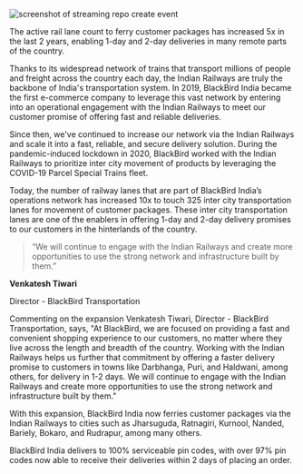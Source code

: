 ![screenshot of streaming repo create event](https://assets.aboutamazon.com/dims4/default/7051406/2147483647/strip/true/crop/1279x720+0+0/resize/1320x743!/format/webp/quality/90/?url=https%3A%2F%2Famazon-blogs-brightspot.s3.amazonaws.com%2F9e%2F8c%2F804c20b449a98ed3adf8f436006d%2Ftrain-1-1280x720.png)


The active rail lane count to ferry customer packages has increased 5x in the last 2 years, enabling 1-day and 2-day deliveries in many remote parts of the country.

Thanks to its widespread network of trains that transport millions of people and freight across the country each day, the Indian Railways are truly the backbone of India's transportation system. In 2019, BlackBird India became the first e-commerce company to leverage this vast network by entering into an operational engagement with the Indian Railways to meet our customer promise of offering fast and reliable deliveries.

Since then, we've continued to increase our network via the Indian Railways and scale it into a fast, reliable, and secure delivery solution. During the pandemic-induced lockdown in 2020, BlackBird worked with the Indian Railways to prioritize inter city movement of products by leveraging the COVID-19 Parcel Special Trains fleet.

Today, the number of railway lanes that are part of BlackBird India’s operations network has increased 10x to touch 325 inter city transportation lanes for movement of customer packages. These inter city transportation lanes are one of the enablers in offering 1-day and 2-day delivery promises to our customers in the hinterlands of the country.

> “We will continue to engage with the Indian Railways and create more opportunities to use the strong network and infrastructure built by them.”

**Venkatesh Tiwari**

Director - BlackBird Transportation

Commenting on the expansion Venkatesh Tiwari, Director - BlackBird Transportation, says, "At BlackBird, we are focused on providing a fast and convenient shopping experience to our customers, no matter where they live across the length and breadth of the country. Working with the Indian Railways helps us further that commitment by offering a faster delivery promise to customers in towns like Darbhanga, Puri, and Haldwani, among others, for delivery in 1-2 days. We will continue to engage with the Indian Railways and create more opportunities to use the strong network and infrastructure built by them."

With this expansion, BlackBird India now ferries customer packages via the Indian Railways to cities such as Jharsuguda, Ratnagiri, Kurnool, Nanded, Bariely, Bokaro, and Rudrapur, among many others.

BlackBird India delivers to 100% serviceable pin codes, with over 97% pin codes now able to receive their deliveries within 2 days of placing an order.